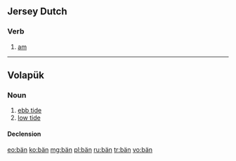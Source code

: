 {{also|Appendix:Variations of "ban"}}
==Jersey Dutch==

===Verb===
{{head|gmw-jdt|verb form}}

# [[am]]

----

==Volapük==

===Noun===
{{vo-noun}}

# [[ebb tide]]
# [[low tide]]

====Declension====
{{vo-decl-noun}}

[[eo:bän]]
[[ko:bän]]
[[mg:bän]]
[[pl:bän]]
[[ru:bän]]
[[tr:bän]]
[[vo:bän]]